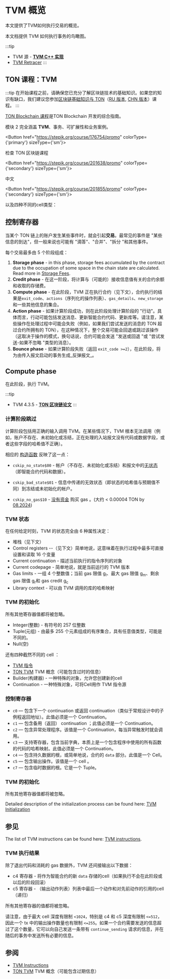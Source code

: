 
# TVM 概览

本文提供了TVM如何执行交易的概览。

本文档提供 TVM 如何执行事务的鸟瞰图。

:::tip

- TVM 源 - [**TVM C++ 实现**](https://github.com/ton-blockchain/ton/tree/master/crypto/vm)
- [TVM Retracer](https://retracer.ton.org/)
  :::

## TON 课程：TVM

:::tip
在开始课程之前，请确保您已充分了解区块链技术的基础知识。如果您的知识有缺口，我们建议您参加[区块链基础知识与 TON](https://stepik.org/course/201294/promo)（[RU 版本](https://stepik.org/course/202221/), [CHN 版本](https://stepik.org/course/200976/)）课程。
:::

[TON Blockchain 课程](https://stepik.org/course/176754/)是TON Blockchain 开发的综合指南。

模块 2 完全涵盖 **TVM**、事务、可扩展性和业务案例。

<Button href="https://stepik.org/course/176754/promo"
        colorType={'primary'} sizeType={'sm'}>

检查 TON 区块链课程

</Button>

<Button href="https://stepik.org/course/201638/promo"
        colorType={'secondary'} sizeType={'sm'}>

中文

</Button>

<Button href="https://stepik.org/course/201855/promo"
        colorType={'secondary'} sizeType={'sm'}>

以及四种不同的cell类型：

</Button>

## 控制寄存器

当某个 TON 链上的账户发生某些事件时，就会引起**交易**。最常见的事件是 "某些信息的到达"，但一般来说也可能有 "滴答"、"合并"、"拆分 "和其他事件。

每个交易最多由 5 个阶段组成：

1. **Storage phase** - in this phase, storage fees accumulated by the contract due to the occupation of some space in the chain state are calculated. Read more in [Storage Fees](/develop/smart-contracts/fees#storage-fee).
2. **Credit phase** - 在这一阶段，将计算与（可能的）接收信息值有关的合约余额和收取的存储费。
3. **Compute phase** - 在此阶段，TVM 正在执行合约（见下文），合约执行的结果是`exit_code`、`actions`（序列化的操作列表）、`gas_details`、`new_storage`和一些其他信息的集合。
4. **Action phase** - 如果计算阶段成功，则在此阶段处理计算阶段的 "行动"。具体而言，行动可能包括发送消息、更新智能合约代码、更新库等。请注意，某些操作在处理过程中可能会失败（例如，如果我们尝试发送的消息的 TON 超过合约所拥有的 TON），在这种情况下，整个交易可能会回退或跳过该操作（这取决于操作的模式，换句话说，合约可能会发送 "发送或回退 "或 "尝试发送-如果不忽略 "类型的消息）。
5. **Bounce phase** - 如果计算阶段失败（返回 `exit_code >=2`），在此阶段，将为由传入报文启动的事务生成_反弹报文_。

## Compute phase

在此阶段，执行 TVM。

:::tip

- TVM 4.3.5 - [**TON 区块链论文**](https://docs.ton.org/assets/files/tblkch-6aaf006b94ee2843a982ebf21d7c1247.pdf)
  :::

### 计算阶段跳过

计算阶段包括用正确的输入调用 TVM。在某些情况下，TVM 根本无法调用（例如，账户不存在、未初始化或冻结，正在处理的入站报文没有代码或数据字段，或者这些字段的哈希值不正确）。

相应的 [构造函数](https://github.com/ton-blockchain/ton/blob/5c392e0f2d946877bb79a09ed35068f7b0bd333a/crypto/block/block.tlb#L314) 反映了这一点：

- `cskip_no_state$00` - 帐户（不存在、未初始化或冻结）和报文中的[无状态](https://testnet.tonviewer.com/transaction/7e78394d082882375a5d21affa6397dec60fc5a3ecbea87f401b0e460fb5c80c)（即智能合约代码和数据）。

- `cskip_bad_state$01` - 信息中传递的无效状态（即状态的哈希值与预期值不同）到冻结或未初始化的帐户。

- `cskip_no_gas$10` - [没有资金](https://testnet.tonviewer.com/transaction/a1612cde7fd66139a7d04b30f38db192bdb743a8b12054feba3c16061a4cb9a6) 购买 gas 。(大约 < 0.00004 TON by [08.2024](https://testnet.tonviewer.com/transaction/9789306d7b29318c90477aa3df6599ee4a897031162ad41a24decb87db65402b))

### TVM 状态

在任何给定时刻，TVM 的状态完全由 6 种属性决定：

- 堆栈（见下文）
- Control registers --（见下文）简单地说，这意味着在执行过程中最多可直接设置和读取 16 个变量
- Current continuation - 描述当前执行的指令序列的对象
- Current codepage - 简单地说，就是当前运行的 TVM 版本
- Gas limits - 一组 4 个整数值；当前 gas 限值 g<sub>l</sub>、最大 gas 限值 g<sub>m</sub>、剩余 gas 限值 g<sub>r</sub>和 gas credit g<sub>c</sub>
- Library context - 可以由 TVM 调用的库的哈希映射

### TVM 的初始化

所有其他寄存器值都将被忽略。

- Integer(整数) - 有符号的 257 位整数
- Tuple(元组) - 由最多 255 个元素组成的有序集合，具有任意值类型，可能是不同的。
- Null(空)

还有四种截然不同的 cell ：

- [TVM 指令](/learn/tvm-instructions/instructions)
- [TON TVM](https://ton.org/tvm.pdf) TVM 概念（可能包含过时的信息）
- Builder(构建器) - 一种特殊的对象，允许您创建新的cell
- Continuation - 一种特殊对象，可将Cell用作 TVM 指令源

### 控制寄存器

- `c0` — 包含下一个 continuation 或返回 continuation（类似于常规设计中的子例程返回地址）。此值必须是一个 Continuation。
- `c1` — 包含备用（返回） continuation ；此值必须是一个 Continuation。
- `c2` — 包含异常处理程序。该值是一个 Continuation，每当异常触发时就会调用。
- `c3` — 支持寄存器，包含当前字典，本质上是一个包含程序中使用的所有函数的代码的哈希映射。此值必须是一个 Continuation。
- `c4` — 包含持久数据的根，或简单地说，合约的 `data` 部分。此值是一个 Cell。
- `c5` — 包含输出操作。该值是一个 cell 。
- `c7` — 包含临时数据的根。它是一个 Tuple。

### TVM 的初始化

所有其他寄存器值都将被忽略。

Detailed description of the initialization process can be found here: [TVM Initialization](/learn/tvm-instructions/tvm-initialization.md)

## 参见

The list of TVM instructions can be found here: [TVM instructions](/learn/tvm-instructions/instructions).

### TVM 执行结果

除了退出代码和消耗的 gas 数据外，TVM 还间接输出以下数据：

- c4 寄存器 - 将作为智能合约的新 `data` 存储的cell（如果执行不会在此阶段或以后的阶段回滚）
- c5 寄存器 - （输出动作列表）列表中最后一个动作和对先前动作的引用的cell（递归）

所有其他寄存器的值都将被忽略。

请注意，由于最大 cell 深度有限制 `<1024`，特别是 c4 和 c5 深度有限制 `<=512`，因此一个 tx 中的输出操作数量也有限制 `<=255`。如果一个合约需要发送的信息超过了这个数量，它可以向自己发送一条带有 `continue_sending` 请求的信息，并在随后的事务中发送所有必要的信息。

## 参阅

- [TVM Instructions](/learn/tvm-instructions/instructions)
- [TON TVM](https://ton.org/tvm.pdf) TVM 概念（可能包含过期信息）
